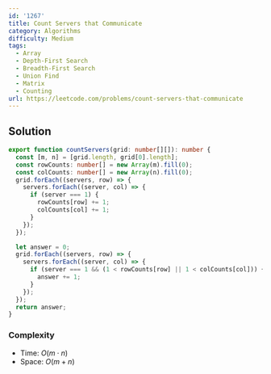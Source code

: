 ```yaml
---
id: '1267'
title: Count Servers that Communicate
category: Algorithms
difficulty: Medium
tags:
  - Array
  - Depth-First Search
  - Breadth-First Search
  - Union Find
  - Matrix
  - Counting
url: https://leetcode.com/problems/count-servers-that-communicate
---
```


## Solution

```typescript filename="solution.ts" copy
export function countServers(grid: number[][]): number {
  const [m, n] = [grid.length, grid[0].length];
  const rowCounts: number[] = new Array(m).fill(0);
  const colCounts: number[] = new Array(n).fill(0);
  grid.forEach((servers, row) => {
    servers.forEach((server, col) => {
      if (server === 1) {
        rowCounts[row] += 1;
        colCounts[col] += 1;
      }
    });
  });

  let answer = 0;
  grid.forEach((servers, row) => {
    servers.forEach((server, col) => {
      if (server === 1 && (1 < rowCounts[row] || 1 < colCounts[col])) {
        answer += 1;
      }
    });
  });
  return answer;
}
```

### Complexity

- Time: $O(m \cdot n)$
- Space: $O(m + n)$
